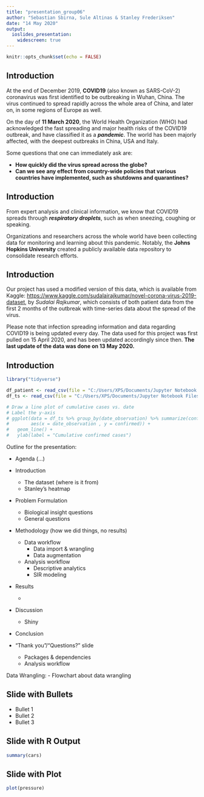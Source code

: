 ---
title: "presentation_group06"
author: "Sebastian Sbirna, Sule Altinas & Stanley Frederiksen"
date: "14 May 2020"
output:
  ioslides_presentation:
    widescreen: true
---

```{r setup, include=FALSE}
knitr::opts_chunk$set(echo = FALSE)
```

## Introduction

At the end of December 2019, __COVID19__ (also known as SARS-CoV-2) coronavirus was first identified to be outbreaking in Wuhan, China. The virus continued to spread rapidly across the whole area of China, and later on, in some regions of Europe as well. 

On the day of __11 March 2020__, the World Health Organization (WHO) had acknowledged the fast spreading and major health risks of the COVID19 outbreak, and have classified it as a *__pandemic__*. The world has been majorly affected, with the deepest outbreaks in China, USA and Italy.


Some questions that one can immediately ask are: 

- **How quickly did the virus spread across the globe?**
- **Can we see any effect from country-wide policies that various countries have implemented, such as shutdowns and quarantines?**


## Introduction

From expert analysis and clinical information, we know that COVID19 spreads through *__respiratory droplets__*, such as when sneezing, coughing or speaking. 

Organizations and researchers across the whole world have been collecting data for monitoring and learning about this pandemic. Notably, the **Johns Hopkins University** created a publicly available data repository to consolidate research efforts. 

## Introduction

Our project has used a modified version of this data, which is available from Kaggle: <https://www.kaggle.com/sudalairajkumar/novel-corona-virus-2019-dataset>, by _Sudalai Rajkumar_, which consists of both patient data from the first 2 months of the outbreak with time-series data about the spread of the virus.

Please note that infection spreading information and data regarding COVID19 is being updated every day. The data used for this project was first pulled on 15 April 2020, and has been updated accordingly since then. __The last update of the data was done on 13 May 2020.__

## Introduction

```{r echo=FALSE}
library("tidyverse")

df_patient <- read_csv(file = "C:/Users/XPS/Documents/Jupyter Notebook Files/22100 - R for Bio Data Science/Project - Files/2020_group06/data/_augmented/final_patient_data_df_augm.csv")
df_ts <- read_csv(file = "C:/Users/XPS/Documents/Jupyter Notebook Files/22100 - R for Bio Data Science/Project - Files/2020_group06/data/_augmented/final_ts_world_df_augm.csv")
```

```{r}
# Draw a line plot of cumulative cases vs. date
# Label the y-axis
# ggplot(data = df_ts %>% group_by(date_observation) %>% summarize(confirmed = sum(total_confirmed)), 
#        aes(x = date_observation , y = confirmed)) +
#   geom_line() +
#   ylab(label = "Cumulative confirmed cases")
```

Outline for the presentation:

- Agenda (...)
- Introduction
  * The dataset (where is it from)
  * Stanley's heatmap
- Problem Formulation
  * Biological insight questions
  * General questions
- Methodology (how we did things, no results)
  * Data workflow
    * Data import & wrangling
    * Data augmentation
  * Analysis workflow
    * Descriptive analytics
    * SIR modeling
- Results
  * 
- Discussion
  * Shiny
- Conclusion
- "Thank you"/"Questions?" slide


  * Packages & dependencies
  * Analysis workflow

Data Wrangling:
- Flowchart about data wrangling



## Slide with Bullets

- Bullet 1
- Bullet 2
- Bullet 3

## Slide with R Output

```{r cars, echo = TRUE}
summary(cars)
```

## Slide with Plot

```{r pressure}
plot(pressure)
```

